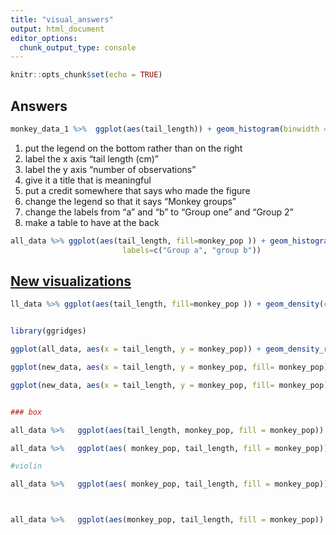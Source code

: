 ```yaml
---
title: "visual_answers"
output: html_document
editor_options: 
  chunk_output_type: console
---
```


```r
knitr::opts_chunk$set(echo = TRUE)
```

## Answers

```r

monkey_data_1 %>%  ggplot(aes(tail_length)) + geom_histogram(binwidth =  1,  fill="blue")

```

1.  put the legend on the bottom rather than on the right
2.  label the x axis "tail length (cm)"
3.  label the y axis "number of observations"
4.  give it a title that is meaningful
5.  put a credit somewhere that says who made the figure
6.  change the legend so that it says "Monkey groups"
7.  change the labels from "a" and "b" to "Group one" and "Group 2"
8.  make a table to have at the back

```r
all_data %>% ggplot(aes(tail_length, fill=monkey_pop )) + geom_histogram(color="#e9ecef", alpha=0.6, position = 'identity') + theme(legend.position = "bottom") + labs(title = "monkey's from Naboombu", caption = "data collected by Jessica Jones", x= "tail lenght (cm)", y ="number of monkeys", fill = "groups") + scale_fill_discrete(breaks=c("a", "b"),
                         labels=c("Group a", "group b"))
```

## [New visualizations]{.ul} 

```r
ll_data %>% ggplot(aes(tail_length, fill=monkey_pop )) + geom_density(color="#e9ecef", alpha=0.6, position = 'identity')


library(ggridges)

ggplot(all_data, aes(x = tail_length, y = monkey_pop)) + geom_density_ridges()

ggplot(new_data, aes(x = tail_length, y = monkey_pop, fill= monkey_pop)) + geom_density_ridges()

ggplot(new_data, aes(x = tail_length, y = monkey_pop, fill= monkey_pop)) + geom_density_ridges(aes(alpha = .3))


### box

all_data %>%   ggplot(aes(tail_length, monkey_pop, fill = monkey_pop)) + geom_boxplot()

all_data %>%   ggplot(aes( monkey_pop, tail_length, fill = monkey_pop)) + geom_boxplot()

#violin

all_data %>%   ggplot(aes( monkey_pop, tail_length, fill = monkey_pop)) + geom_violin()



all_data %>%   ggplot(aes(monkey_pop, tail_length, fill = monkey_pop)) + geom_violin()+ geom_jitter()
```
